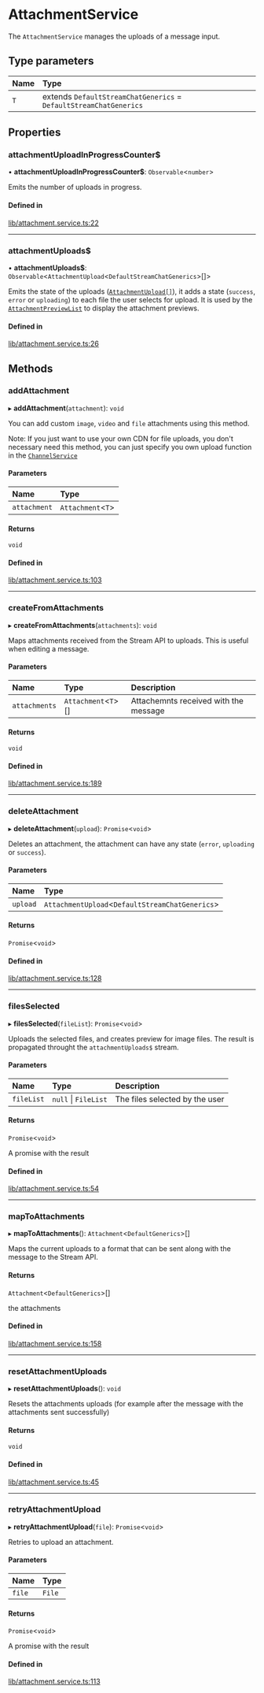 # AttachmentService

The `AttachmentService` manages the uploads of a message input.

## Type parameters

| Name | Type |
| :------ | :------ |
| `T` | extends `DefaultStreamChatGenerics` = `DefaultStreamChatGenerics` |

## Properties

### attachmentUploadInProgressCounter$

• **attachmentUploadInProgressCounter$**: `Observable`<`number`\>

Emits the number of uploads in progress.

#### Defined in

[lib/attachment.service.ts:22](https://github.com/GetStream/stream-chat-angular/blob/b4c6dfc/projects/stream-chat-angular/src/lib/attachment.service.ts#L22)

___

### attachmentUploads$

• **attachmentUploads$**: `Observable`<`AttachmentUpload`<`DefaultStreamChatGenerics`\>[]\>

Emits the state of the uploads ([`AttachmentUpload[]`](https://github.com/GetStream/stream-chat-angular/blob/master/projects/stream-chat-angular/src/lib/types.ts)), it adds a state (`success`, `error` or `uploading`) to each file the user selects for upload. It is used by the [`AttachmentPreviewList`](../components/AttachmentPreviewListComponent.mdx) to display the attachment previews.

#### Defined in

[lib/attachment.service.ts:26](https://github.com/GetStream/stream-chat-angular/blob/b4c6dfc/projects/stream-chat-angular/src/lib/attachment.service.ts#L26)

## Methods

### addAttachment

▸ **addAttachment**(`attachment`): `void`

You can add custom `image`, `video` and `file` attachments using this method.

Note: If you just want to use your own CDN for file uploads, you don't necessary need this method, you can just specify you own upload function in the [`ChannelService`](./ChannelService.mdx)

#### Parameters

| Name | Type |
| :------ | :------ |
| `attachment` | `Attachment`<`T`\> |

#### Returns

`void`

#### Defined in

[lib/attachment.service.ts:103](https://github.com/GetStream/stream-chat-angular/blob/b4c6dfc/projects/stream-chat-angular/src/lib/attachment.service.ts#L103)

___

### createFromAttachments

▸ **createFromAttachments**(`attachments`): `void`

Maps attachments received from the Stream API to uploads. This is useful when editing a message.

#### Parameters

| Name | Type | Description |
| :------ | :------ | :------ |
| `attachments` | `Attachment`<`T`\>[] | Attachemnts received with the message |

#### Returns

`void`

#### Defined in

[lib/attachment.service.ts:189](https://github.com/GetStream/stream-chat-angular/blob/b4c6dfc/projects/stream-chat-angular/src/lib/attachment.service.ts#L189)

___

### deleteAttachment

▸ **deleteAttachment**(`upload`): `Promise`<`void`\>

Deletes an attachment, the attachment can have any state (`error`, `uploading` or `success`).

#### Parameters

| Name | Type |
| :------ | :------ |
| `upload` | `AttachmentUpload`<`DefaultStreamChatGenerics`\> |

#### Returns

`Promise`<`void`\>

#### Defined in

[lib/attachment.service.ts:128](https://github.com/GetStream/stream-chat-angular/blob/b4c6dfc/projects/stream-chat-angular/src/lib/attachment.service.ts#L128)

___

### filesSelected

▸ **filesSelected**(`fileList`): `Promise`<`void`\>

Uploads the selected files, and creates preview for image files. The result is propagated throught the `attachmentUploads$` stream.

#### Parameters

| Name | Type | Description |
| :------ | :------ | :------ |
| `fileList` | ``null`` \| `FileList` | The files selected by the user |

#### Returns

`Promise`<`void`\>

A promise with the result

#### Defined in

[lib/attachment.service.ts:54](https://github.com/GetStream/stream-chat-angular/blob/b4c6dfc/projects/stream-chat-angular/src/lib/attachment.service.ts#L54)

___

### mapToAttachments

▸ **mapToAttachments**(): `Attachment`<`DefaultGenerics`\>[]

Maps the current uploads to a format that can be sent along with the message to the Stream API.

#### Returns

`Attachment`<`DefaultGenerics`\>[]

the attachments

#### Defined in

[lib/attachment.service.ts:158](https://github.com/GetStream/stream-chat-angular/blob/b4c6dfc/projects/stream-chat-angular/src/lib/attachment.service.ts#L158)

___

### resetAttachmentUploads

▸ **resetAttachmentUploads**(): `void`

Resets the attachments uploads (for example after the message with the attachments sent successfully)

#### Returns

`void`

#### Defined in

[lib/attachment.service.ts:45](https://github.com/GetStream/stream-chat-angular/blob/b4c6dfc/projects/stream-chat-angular/src/lib/attachment.service.ts#L45)

___

### retryAttachmentUpload

▸ **retryAttachmentUpload**(`file`): `Promise`<`void`\>

Retries to upload an attachment.

#### Parameters

| Name | Type |
| :------ | :------ |
| `file` | `File` |

#### Returns

`Promise`<`void`\>

A promise with the result

#### Defined in

[lib/attachment.service.ts:113](https://github.com/GetStream/stream-chat-angular/blob/b4c6dfc/projects/stream-chat-angular/src/lib/attachment.service.ts#L113)
